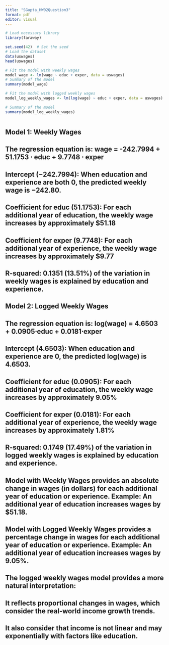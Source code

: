 ```yaml
---
title: "SGupta_HW02Question3"
format: pdf
editor: visual
---
```




```r
# Load necessary library
library(faraway)

set.seed(42)  # Set the seed
# Load the dataset
data(uswages)
head(uswages)

# Fit the model with weekly wages
model_wage <- lm(wage ~ educ + exper, data = uswages)
# Summary of the model
summary(model_wage)

# Fit the model with logged weekly wages
model_log_weekly_wages <- lm(log(wage) ~ educ + exper, data = uswages)

# Summary of the model
summary(model_log_weekly_wages)



```

## Model 1: Weekly Wages
## The regression equation is: wage = -242.7994 + 51.1753 ⋅ educ + 9.7748 ⋅ exper
## Intercept (−242.7994): When education and experience are both 0, the predicted weekly wage is −242.80. 
## Coefficient for educ (51.1753): For each additional year of education, the weekly wage increases by approximately $51.18
## Coefficient for exper (9.7748): For each additional year of experience, the weekly wage increases by approximately $9.77
## R-squared: 0.1351 (13.51%) of the variation in weekly wages is explained by education and experience.

## Model 2: Logged Weekly Wages
## The regression equation is:  log(wage) = 4.6503 + 0.0905⋅educ + 0.0181⋅exper
## Intercept (4.6503): When education and experience are 0, the predicted log(wage) is 4.6503. 
## Coefficient for educ (0.0905): For each additional year of education, the weekly wage increases by approximately 9.05%
## Coefficient for exper (0.0181): For each additional year of experience, the weekly wage increases by approximately 1.81%
## R-squared: 0.1749 (17.49%) of the variation in logged weekly wages is explained by education and experience.

## Model with Weekly Wages provides an absolute change in wages (in dollars) for each additional year of education or experience. Example: An additional year of education increases wages by $51.18.
## Model with Logged Weekly Wages provides a percentage change in wages for each additional year of education or experience. Example: An additional year of education increases wages by 9.05%.

## The logged weekly wages model provides a more natural interpretation:
## It reflects proportional changes in wages, which consider the real-world income growth trends.
## It also consider that income is not linear and may exponentially with factors like education.
